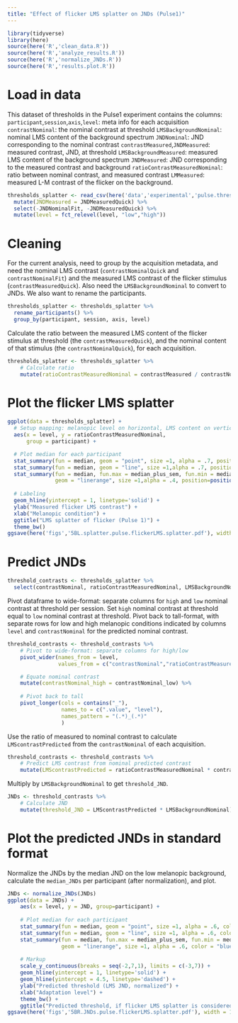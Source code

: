 ```yaml
---
title: "Effect of flicker LMS splatter on JNDs (Pulse1)"
---
```

```r
library(tidyverse)
library(here)
source(here('R','clean_data.R'))
source(here('R','analyze_results.R'))
source(here('R','normalize_JNDs.R'))
source(here('R','results.plot.R'))
```
# Load in data
This dataset of thresholds in the Pulse1 experiment contains the columns:
`participant`,`session`,`axis`,`level`: meta info for each acquisition
`contrastNominal`: the nominal contrast at threshold
`LMSBackgroundNominal`: nominal LMS content of the background spectrum
`JNDNominal`: JND corresponding to the nominal contrast
`contrastMeasured`,`JNDMeasured`: measured contrast, JND, at threshold
`LMSBackgroundMeasured`: measured LMS content of the background spectrum
`JNDMeasured`: JND corresponding to the measured contrast and background
`ratioContrastMeasuredNominal`: ratio between nominal contrast, and measured contrast
`LMMeasured`: measured L-M contrast of the flicker on the background.
```r
thresholds_splatter <- read_csv(here('data','experimental','pulse.thresholds.splatter.csv')) %>%
  mutate(JNDMeasured = JNDMeasuredQuick) %>%
  select(-JNDNominalFit, -JNDMeasuredQuick) %>%
  mutate(level = fct_relevel(level, "low","high"))  
```
# Cleaning
For the current analysis, need to group by the acquisition metadata, and need the nominal LMS contrast (`contrastNominalQuick` and `contrastNominalFit`) and the measured LMS contrast of the flicker stimulus (`contrastMeasuredQuick`). Also need the `LMSBackgroundNominal` to convert to JNDs. We also want to rename the participants.
```r
thresholds_splatter <- thresholds_splatter %>%
  rename_participants() %>%
  group_by(participant, session, axis, level)
```
Calculate the ratio between the measured LMS content of the flicker stimulus at threshold (the `contrastMeasuredQuick`), and the nominal content of that stimulus (the `contrastNominalQuick`), for each acquisition.
```r
thresholds_splatter <- thresholds_splatter %>% 
    # Calculate ratio
    mutate(ratioContrastMeasuredNominal = contrastMeasured / contrastNominal)
```

# Plot the flicker LMS splatter
```r
ggplot(data = thresholds_splatter) +
  # Setup mapping: melanopic level on horizontal, LMS content on vertical
  aes(x = level, y = ratioContrastMeasuredNominal,
      group = participant) +

  # Plot median for each participant
  stat_summary(fun = median, geom = "point", size =1, alpha = .7, position=position_dodge(width = .08)) +
  stat_summary(fun = median, geom = "line", size =1,alpha = .7, position=position_dodge(width = .08)) +
  stat_summary(fun = median, fun.max = median_plus_sem, fun.min = median_minus_sem,
               geom = "linerange", size =1,alpha = .4, position=position_dodge(width = .08)) +  
  
  # Labeling
  geom_hline(yintercept = 1, linetype='solid') +
  ylab("Measured flicker LMS contrast") +
  xlab("Melanopic condition") +
  ggtitle("LMS splatter of flicker (Pulse 1)") +
  theme_bw()
ggsave(here('figs','5BL.splatter.pulse.flickerLMS.splatter.pdf'), width = 10, height = 5)
```
# Predict JNDs

```r
threshold_contrasts <- thresholds_splatter %>%
  select(contrastNominal, ratioContrastMeasuredNominal, LMSBackgroundNominal)
```
Pivot dataframe to wide-format: separate columns for `high` and `low` nominal contrast at threshold per session. Set `high` nominal contrast at threshold equal to `low` nominal contrast at threshold. Pivot back to tall-format, with separate rows for low and high melanopic conditions indicated by columns `level` and `contrastNominal` for the predicted nominal contrast.
```r
threshold_contrasts <- threshold_contrasts %>%
    # Pivot to wide-format: separate columns for high/low
    pivot_wider(names_from = level, 
                values_from = c("contrastNominal","ratioContrastMeasuredNominal", "LMSBackgroundNominal")) %>%

    # Equate nominal contrast
    mutate(contrastNominal_high = contrastNominal_low) %>%
  
    # Pivot back to tall
    pivot_longer(cols = contains("_"),
                 names_to = c(".value", "level"),
                 names_pattern = "(.*)_(.*)"
                 )
```
Use the ratio of measured to nominal contrast to calculate `LMScontrastPredicted` from the `contrastNominal` of each acquisition.
```r
threshold_contrasts <- threshold_contrasts %>%
    # Predict LMS contrast from nominal predicted contrast
    mutate(LMScontrastPredicted = ratioContrastMeasuredNominal * contrastNominal)
```
Multiply by `LMSBackgroundNominal` to get `threshold_JND`.
```r
JNDs <- threshold_contrasts %>%
    # Calculate JND
    mutate(threshold_JND = LMScontrastPredicted * LMSBackgroundNominal)
```

# Plot the predicted JNDs in standard format
Normalize the JNDs by the median JND on the low melanopic background, calculate the `median_JNDs` per participant (after normalization), and plot.
```r
JNDs <- normalize_JNDs(JNDs)
ggplot(data = JNDs) +
    aes(x = level, y = JND, group=participant) +
    
    # Plot median for each participant
    stat_summary(fun = median, geom = "point", size =1, alpha = .6, color = "blue", position = position_dodge(width = .08)) +
    stat_summary(fun = median, geom = "line", size =1, alpha = .6, color = "blue", position = position_dodge(width = .08)) +
    stat_summary(fun = median, fun.max = median_plus_sem, fun.min = median_minus_sem,
                 geom = "linerange", size =1, alpha = .6, color = "blue", position = position_dodge(width = .08)) +
    
    # Markup
    scale_y_continuous(breaks = seq(-2,7,1), limits = c(-3,7)) +
    geom_hline(yintercept = 1, linetype='solid') +
    geom_hline(yintercept = 4.5, linetype='dashed') +    
    ylab("Predicted threshold (LMS JND, normalized") +
    xlab("Adaptation level") +
    theme_bw() +
    ggtitle("Predicted threshold, if flicker LMS splatter is considered")
ggsave(here('figs','5BR.JNDs.pulse.flickerLMS.splatter.pdf'), width = 10, height = 5)
```